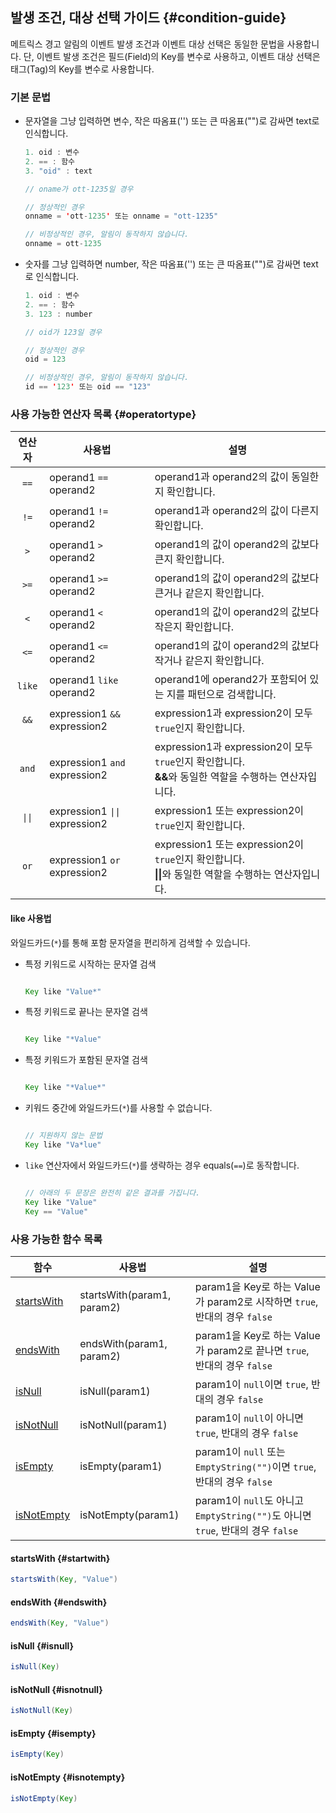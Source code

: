 ## 발생 조건, 대상 선택 가이드 {#condition-guide}

메트릭스 경고 알림의 이벤트 발생 조건과 이벤트 대상 선택은 동일한 문법을 사용합니다. 단, 이벤트 발생 조건은 필드(Field)의 Key를 변수로 사용하고, 이벤트 대상 선택은 태그(Tag)의 Key를 변수로 사용합니다.

### 기본 문법

* 문자열을 그냥 입력하면 변수, 작은 따옴표('') 또는 큰 따옴표("")로 감싸면 text로 인식합니다.

  ```java title='oid == "oid"'
  1. oid : 변수
  2. == : 함수
  3. "oid" : text
  ```

  ```java
  // oname가 ott-1235일 경우

  // 정상적인 경우
  onname = 'ott-1235' 또는 onname = "ott-1235"

  // 비정상적인 경우, 알림이 동작하지 않습니다.
  onname = ott-1235
  ```

* 숫자를 그냥 입력하면 number, 작은 따옴표('') 또는 큰 따옴표("")로 감싸면 text로 인식합니다.

  ```java title='oid == 123'
  1. oid : 변수
  2. == : 함수
  3. 123 : number
  ```

  ```java
  // oid가 123일 경우
  
  // 정상적인 경우
  oid = 123

  // 비정상적인 경우, 알림이 동작하지 않습니다.
  id == '123' 또는 oid == "123"
  ```

### 사용 가능한 연산자 목록 {#operatortype}

|      연산자       | 사용법                                    | 설명                                                                                                      |
| :---------------: | ----------------------------------------- | --------------------------------------------------------------------------------------------------------- |
|       `==`        | operand1 `==` operand2                    | operand1과 operand2의 값이 동일한지 확인합니다.                                                           |
|       `!=`        | operand1 `!=` operand2                    | operand1과 operand2의 값이 다른지 확인합니다.                                                             |
|        `>`        | operand1 `>` operand2                     | operand1의 값이 operand2의 값보다 큰지 확인합니다.                                                        |
|       `>=`        | operand1 `>=` operand2                    | operand1의 값이 operand2의 값보다 큰거나 같은지 확인합니다.                                               |
|        `<`        | operand1 `<` operand2                     | operand1의 값이 operand2의 값보다 작은지 확인합니다.                                                      |
|       `<=`        | operand1 `<=` operand2                    | operand1의 값이 operand2의 값보다 작거나 같은지 확인합니다.                                               |
|      `like`       | operand1 `like` operand2                  | operand1에 operand2가 포함되어 있는 지를 패턴으로 검색합니다.                                             |
|       `&&`        | expression1 `&&` expression2              | expression1과 expression2이 모두 `true`인지 확인합니다.                                                   |
|       `and`       | expression1 `and` expression2             | expression1과 expression2이 모두 `true`인지 확인합니다.<br/><b>\&\&</b>와 동일한 역할을 수행하는 연산자입니다. |
| <code>\|\|</code> | expression1 <code>\|\|</code> expression2 | expression1 또는 expression2이 `true`인지 확인합니다.                                                     |
|       `or`        | expression1 `or` expression2              | expression1 또는 expression2이 `true`인지 확인합니다.<br/><b>\|\|</b>와 동일한 역할을 수행하는 연산자입니다. |

#### like 사용법

와일드카드(`*`)를 통해 포함 문자열을 편리하게 검색할 수 있습니다.

* 특정 키워드로 시작하는 문자열 검색

  ```java
  
  Key like "Value*"

  ```

* 특정 키워드로 끝나는 문자열 검색

  ```java
  
  Key like "*Value"

  ```

* 특정 키워드가 포함된 문자열 검색

  ```java

  Key like "*Value*"

  ```

* 키워드 중간에 와일드카드(`*`)를 사용할 수 없습니다.

  ```java

  // 지원하지 않는 문법
  Key like "Va*lue"

  ```

* `like` 연산자에서 와일드카드(`*`)를 생략하는 경우 equals(`==`)로 동작합니다.

  ```java

  // 아래의 두 문장은 완전히 같은 결과를 가집니다.
  Key like "Value"
  Key == "Value"

  ```

### 사용 가능한 함수 목록

| 함수       | 사용법                     | 설명                                                                      |
| ---------- | -------------------------- | ------------------------------------------------------------------------- |
| [startsWith](#startwith) | startsWith(param1, param2) | param1을 Key로 하는 Value가 param2로 시작하면 `true`, 반대의 경우 `false` |
| [endsWith](#endswith)   | endsWith(param1, param2)   | param1을 Key로 하는 Value가 param2로 끝나면 `true`, 반대의 경우 `false`   |
| [isNull](#isnull)     | isNull(param1)             | param1이 `null`이면 `true`, 반대의 경우 `false`                           |
| [isNotNull](#isnotnull)  | isNotNull(param1)          | param1이 `null`이 아니면 `true`, 반대의 경우 `false`                      |
| [isEmpty](#isempty)    | isEmpty(param1)            | param1이 `null` 또는 `EmptyString("")`이면 `true`, 반대의 경우 `false`    |
| [isNotEmpty](#isnotempty) | isNotEmpty(param1)         | param1이 `null`도 아니고 `EmptyString("")`도 아니면 `true`, 반대의 경우 `false` |

#### startsWith {#startwith}

```java
startsWith(Key, "Value")
```

#### endsWith {#endswith}

```java
endsWith(Key, "Value")
```

#### isNull {#isnull}

```java
isNull(Key)
```

#### isNotNull {#isnotnull}

```java
isNotNull(Key)
```

#### isEmpty {#isempty}

```java
isEmpty(Key)
```

#### isNotEmpty {#isnotempty}

```java
isNotEmpty(Key)
```